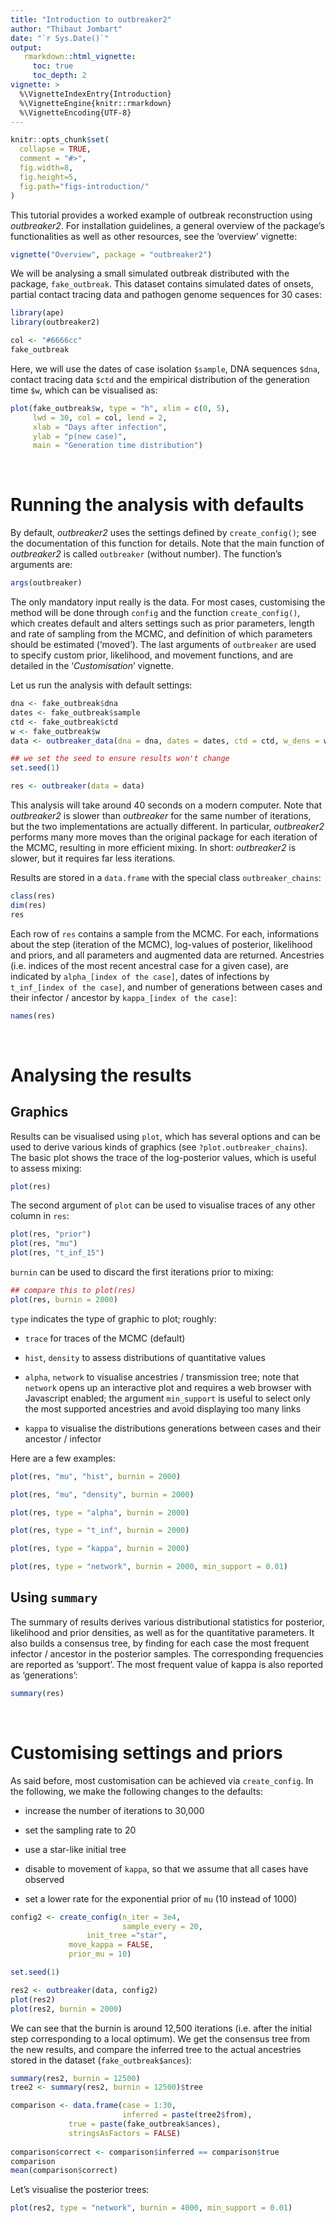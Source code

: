 ```yaml
---
title: "Introduction to outbreaker2"
author: "Thibaut Jombart"
date: "`r Sys.Date()`"
output:
   rmarkdown::html_vignette:
     toc: true
     toc_depth: 2
vignette: >
  %\VignetteIndexEntry{Introduction}
  %\VignetteEngine{knitr::rmarkdown}
  %\VignetteEncoding{UTF-8}
---
```




```r
knitr::opts_chunk$set(
  collapse = TRUE,
  comment = "#>", 
  fig.width=8, 
  fig.height=5, 
  fig.path="figs-introduction/"
)
```


This tutorial provides a worked example of outbreak reconstruction using
*outbreaker2*. For installation guidelines, a general overview of the package's
functionalities as well as other resources, see the 'overview' vignette:
```r
vignette("Overview", package = "outbreaker2")
```

We will be analysing a small simulated outbreak distributed with the package,
`fake_outbreak`. This dataset contains simulated dates of onsets, partial
contact tracing data and pathogen genome sequences for 30 cases:


```r
library(ape)
library(outbreaker2)

col <- "#6666cc"
fake_outbreak
```

Here, we will use the dates of case isolation `$sample`, DNA sequences `$dna`, contact tracing data `$ctd` and the empirical distribution of the generation time `$w`, which can be visualised as:
```r

plot(fake_outbreak$w, type = "h", xlim = c(0, 5), 
     lwd = 30, col = col, lend = 2, 
     xlab = "Days after infection", 
     ylab = "p(new case)", 
     main = "Generation time distribution")

```


<br>

# Running the analysis with defaults

By default, *outbreaker2* uses the settings defined by `create_config()`; see
the documentation of this function for details. Note that the main function of
*outbreaker2* is called `outbreaker` (without number). The function's arguments are:

```r
args(outbreaker)
```

The only mandatory input really is the data. For most cases, customising the
method will be done through `config` and the function `create_config()`, which
creates default and alters settings such as prior parameters, length and rate of
sampling from the MCMC, and definition of which parameters should be estimated
('moved'). The last arguments of `outbreaker` are used to specify custom prior,
likelihood, and movement functions, and are detailed in the '*Customisation*'
vignette.


Let us run the analysis with default settings:

```r

dna <- fake_outbreak$dna
dates <- fake_outbreak$sample
ctd <- fake_outbreak$ctd
w <- fake_outbreak$w
data <- outbreaker_data(dna = dna, dates = dates, ctd = ctd, w_dens = w)

## we set the seed to ensure results won't change
set.seed(1)

res <- outbreaker(data = data)

```

This analysis will take around 40 seconds on a modern computer. Note that
*outbreaker2* is slower than *outbreaker* for the same number of iterations, but
the two implementations are actually different. In particular, *outbreaker2*
performs many more moves than the original package for each iteration of the
MCMC, resulting in more efficient mixing. In short: *outbreaker2* is slower, but
it requires far less iterations.


Results are stored in a `data.frame` with the special class `outbreaker_chains`:
```r

class(res)
dim(res)
res

```

Each row of `res` contains a sample from the MCMC. For each, informations about
the step (iteration of the MCMC), log-values of posterior, likelihood and
priors, and all parameters and augmented data are returned. Ancestries
(i.e. indices of the most recent ancestral case for a given case), are indicated
by `alpha_[index of the case]`, dates of infections by `t_inf_[index of the
case]`, and number of generations between cases and their infector / ancestor by
`kappa_[index of the case]`:

```r

names(res)

```



<br>

# Analysing the results

## Graphics 

Results can be visualised using `plot`, which has several options and can be
used to derive various kinds of graphics (see `?plot.outbreaker_chains`).  The
basic plot shows the trace of the log-posterior values, which is useful to
assess mixing:

```r

plot(res)

```

The second argument of `plot` can be used to visualise traces of any
other column in `res`:

```r

plot(res, "prior")
plot(res, "mu")
plot(res, "t_inf_15")

```

`burnin` can be used to discard the first iterations prior to mixing:

```r

## compare this to plot(res)
plot(res, burnin = 2000)

```

`type` indicates the type of graphic to plot; roughly:

- `trace` for traces of the MCMC (default)

- `hist`, `density` to assess distributions of quantitative values

- `alpha`, `network` to visualise ancestries / transmission tree; note that
  `network` opens up an interactive plot and requires a web browser with
  Javascript enabled; the argument `min_support` is useful to select only the
  most supported ancestries and avoid displaying too many links

- `kappa` to visualise the distributions generations between cases and their
  ancestor / infector

Here are a few examples:

```r

plot(res, "mu", "hist", burnin = 2000)

plot(res, "mu", "density", burnin = 2000)

plot(res, type = "alpha", burnin = 2000)

plot(res, type = "t_inf", burnin = 2000)

plot(res, type = "kappa", burnin = 2000)

plot(res, type = "network", burnin = 2000, min_support = 0.01)

```



## Using `summary`

The summary of results derives various distributional statistics for posterior,
likelihood and prior densities, as well as for the quantitative parameters. It
also builds a consensus tree, by finding for each case the most frequent
infector / ancestor in the posterior samples. The corresponding frequencies are
reported as 'support'. The most frequent value of kappa is also reported as 'generations':

```r

summary(res)

```



<br>

# Customising settings and priors

As said before, most customisation can be achieved via `create_config`.
In the following, we make the following changes to the defaults:

- increase the number of iterations to 30,000

- set the sampling rate to 20

- use a star-like initial tree

- disable to movement of `kappa`, so that we assume that all cases have
  observed
  
- set a lower rate for the exponential prior of `mu` (10 instead of 1000)


```r

config2 <- create_config(n_iter = 3e4,
                         sample_every = 20,
		         init_tree ="star",
			 move_kappa = FALSE,
			 prior_mu = 10)

set.seed(1)

res2 <- outbreaker(data, config2)
plot(res2)
plot(res2, burnin = 2000)

```

We can see that the burnin is around 12,500 iterations (i.e. after the initial
step corresponding to a local optimum).  We get the consensus tree from the new
results, and compare the inferred tree to the actual ancestries stored in the
dataset (`fake_outbreak$ances`):
```r

summary(res2, burnin = 12500)
tree2 <- summary(res2, burnin = 12500)$tree

comparison <- data.frame(case = 1:30,
                       	 inferred = paste(tree2$from),
			 true = paste(fake_outbreak$ances),
			 stringsAsFactors = FALSE)
			 
comparison$correct <- comparison$inferred == comparison$true
comparison
mean(comparison$correct)

```

Let's visualise the posterior trees:

```r

plot(res2, type = "network", burnin = 4000, min_support = 0.01)

```

